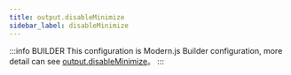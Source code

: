 ```yaml
---
title: output.disableMinimize
sidebar_label: disableMinimize
---
```


:::info BUILDER
This configuration is Modern.js Builder configuration, more detail can see [output.disableMinimize](https://modernjs.dev/builder/en/api/config-output.html#output-disableminimize)。
:::


<Main />
